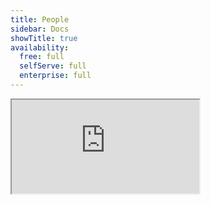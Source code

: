 ```yaml
---
title: People
sidebar: Docs
showTitle: true
availability:
  free: full
  selfServe: full
  enterprise: full
---
```



<iframe
    src="https://www.youtube-nocookie.com/embed/2jQco8hEvTI?start=295"
    className="rounded shadow-xl"
/>

People in PostHog represent users who do events. Every event has a `distinct_id` representing a person attached to it. Depending on your person profile processing configuration, these persons may also have profiles in PostHog you can view by clicking on the [People tab](https://us.posthog.com/persons). 

Person profiles and user properties enable:

- Filtering on user properties
- Merging identities across `distinct_id` values (i.e. merging an anonymous user with a logged in user)
- Cohort creation
- Feature flag targeting on user properties
- Tracking initial UTM values and referrers across anonymous and identified users

Beyond this, there are many use cases that don't require person profiles. Because events that don't process person profiles are cheaper for us to ingest, the pricing for these events is lower. Some examples:

- Tracking a marketing website
- B2C apps where users don't sign up or log in
- High volume API server events

For backward compatibility and to make sure we don't drop person information accidentally, processing events with persons is the default for configs without any option set. 

## Capturing person profiles

By default, PostHog captures events with person profiles. To change this in the JavaScript Web configuration, change the `process_person` config option with one of the three options:

1. `process_person: 'always'` _(default)_ - We include person profiles for all events
2. `process_person: 'never'` - We don't include person profiles on any event.
3. `process_person: 'identified_only'` - We only include person profiles when you call `posthog.identify()`. Anonymous users won't get person profiles.

An example of an updated configuration looks like this:

```js-web
posthog.init(
    '<ph_project_api_key>',
    {
        api_host: '<ph_instance_address>',
        process_person: 'identified_only'
    }
)
```

Other SDKs and the API can pass the `$process_person` property on events.

```node
client.capture({
    distinctId: 'distinct_id_of_the_user',
    event: 'movie_played',
    properties: {
        $process_person: 'never',
    },
})
```

## Viewing person profiles

Clicking on a user opens their profile and shows all their properties.

<ProductScreenshot
    imageLight={personProfileLight}
    imageDark = {personProfileDark}
    alt="Person profile" 
    classes="rounded"
/>

- **Events** shows all the events a user has triggered, which you can search and filter to find specific events.

- **Recordings** shows all session replays a user has generated. Note this is subject to the retention policy of your plan, so users who haven't been active recently may have none.

- **Cohorts** shows all the cohorts a user belongs to.

- **Related groups:** shows groups (e.g. organizations, projects, and instances) a user belongs to.

- **Feature flags:** shows all feature flags that are enabled for a user.

- **History:** shows any manual changes that have been made to the user's profile.

## Deleting person data

- Select 'Persons' from the left-hand menu
- Search for the person via their unique ID. For example, their email
- Click on the person's ID
- Click 'Delete person' to remove them and all their associated data from the PostHog instance. You will be prompted to confirm this action.

## Deleting person data with the API

You can also delete persons data via the API. See the [Data Deletion docs](/docs/privacy/data-deletion) for more information.
